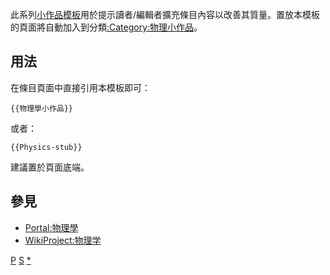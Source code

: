 <noinclude>{{template doc page viewed directly}}</noinclude>
<!-- 在本行下編輯模板說明 -->
此系列[[:Category:小作品模板|小作品模板]]用於提示讀者/編輯者擴充條目內容以改善其質量。置放本模板的頁面將自動加入到分類[[:Category:物理小作品]]。
== 用法 ==
在條目頁面中直接引用本模板即可：
<pre>{{物理學小作品}}
</pre>
或者：
<pre>{{Physics-stub}}
</pre>
建議置於頁面底端。
== 參見 ==
* [[Portal:物理學]]
* [[WikiProject:物理学]]
<includeonly>
<!-- 本行下加入模板的分類 -->
[[Category:物理學小作品模板|P]]
[[Category:物理学模板|S]]
[[Category:物理小作品|*]]
</includeonly>